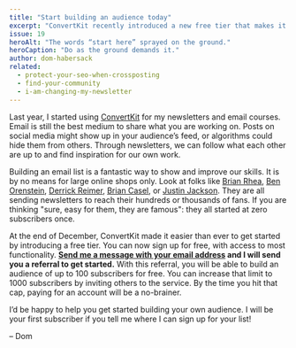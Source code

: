 ```yaml
---
title: "Start building an audience today"
excerpt: "ConvertKit recently introduced a new free tier that makes it easier than ever to get started building an audience."
issue: 19
heroAlt: "The words “start here” sprayed on the ground."
heroCaption: "Do as the ground demands it."
author: dom-habersack
related:
  - protect-your-seo-when-crossposting
  - find-your-community
  - i-am-changing-my-newsletter
---
```

Last year, I started using [ConvertKit](https://convertkit.com) for my newsletters and email courses. Email is still the best medium to share what you are working on. Posts on social media might show up in your audience’s feed, or algorithms could hide them from others. Through newsletters, we can follow what each other are up to and find inspiration for our own work.

Building an email list is a fantastic way to show and improve our skills. It is by no means for large online shops only. Look at folks like [Brian Rhea](https://brianrhea.com/newsletter), [Ben Orenstein](https://www.benorenstein.com/newsletter/), [Derrick Reimer](https://www.derrickreimer.com), [Brian Casel](https://briancasel.com), or [Justin Jackson](https://justinjackson.ca/newsletter). They are all sending newsletters to reach their hundreds or thousands of fans. If you are thinking "sure, easy for them, they are famous": they all started at zero subscribers once.

At the end of December, ConvertKit made it easier than ever to get started by introducing a free tier. You can now sign up for free, with access to most functionality. **[Send me a message with your email address](mailto:dom@islovely.co) and I will send you a referral to get started.** With this referral, you will be able to build an audience of up to 100 subscribers for free. You can increase that limit to 1000 subscribers by inviting others to the service. By the time you hit that cap, paying for an account will be a no-brainer.

I’d be happy to help you get started building your own audience. I will be your first subscriber if you tell me where I can sign up for your list!

– Dom
